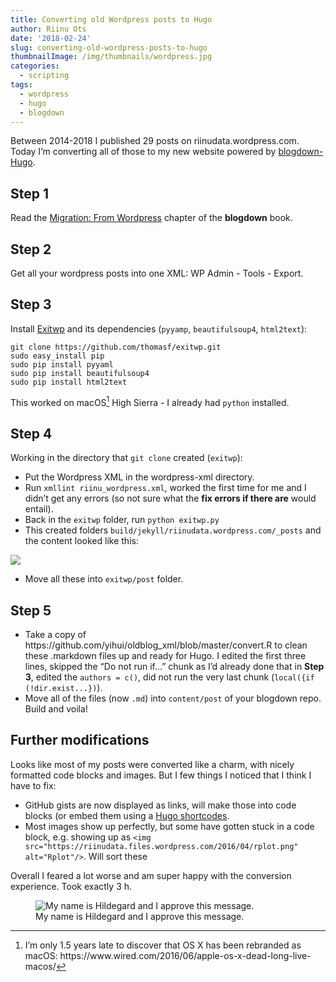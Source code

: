 ```yaml
---
title: Converting old Wordpress posts to Hugo
author: Riinu Ots
date: '2018-02-24'
slug: converting-old-wordpress-posts-to-hugo
thumbnailImage: /img/thumbnails/wordpress.jpg
categories:
  - scripting
tags:
  - wordpress
  - hugo
  - blogdown
---
```




Between 2014-2018 I published 29 posts on riinudata.wordpress.com. Today I'm converting all of those to my new website powered by [blogdown-Hugo](https://riinu.netlify.com/2018/02/hello-world/).

## Step 1

Read the [Migration: From Wordpress](https://bookdown.org/yihui/blogdown/from-wordpress.html) chapter of the **blogdown** book.

## Step 2

Get all your wordpress posts into one XML: WP Admin - Tools - Export.

## Step 3 

Install [Exitwp](https://github.com/thomasf/exitwp) and its dependencies (`pyyamp`, `beautifulsoup4`, `html2text`):

```
git clone https://github.com/thomasf/exitwp.git
sudo easy_install pip
sudo pip install pyyaml
sudo pip install beautifulsoup4
sudo pip install html2text
```
This worked on macOS^[I'm only 1.5 years late to discover that OS X has been rebranded as macOS: https://www.wired.com/2016/06/apple-os-x-dead-long-live-macos/] High Sierra - I already had `python` installed.

## Step 4

Working in the directory that `git clone` created (`exitwp`):

* Put the Wordpress XML in the wordpress-xml directory.
* Run `xmllint riinu_wordpress.xml`, worked the first time for me and I didn't get any errors (so not sure what the **fix errors if there are** would entail).
* Back in the `exitwp` folder, run `python exitwp.py`
* This created folders `build/jekyll/riinudata.wordpress.com/_posts` and the content looked like this:

![](/img/exitwp.png)

* Move all these into `exitwp/post` folder.

## Step 5

* Take a copy of https://github.com/yihui/oldblog_xml/blob/master/convert.R to clean these .markdown files up and ready for Hugo. I edited the first three lines, skipped the "Do not run if..." chunk as I'd already done that in **Step 3**, edited the `authors = c()`, did not run the very last chunk (`local({if (!dir.exist...})`).
* Move all of the files (now `.md`) into `content/post` of your blogdown repo. Build and voila!

## Further modifications

Looks like most of my posts were converted like a charm, with nicely formatted code blocks and images. But I few things I noticed that I think I have to fix:

* GitHub gists are now displayed as links, will make those into code blocks (or embed them using a [Hugo shortcodes](http://blog.cronally.com/embed-gists-with-hugo/).
* Most images show up perfectly, but some have gotten stuck in a code block, e.g. showing up as `<img src="https://riinudata.files.wordpress.com/2016/04/rplot.png" alt="Rplot"/>`. Will sort these

Overall I feared a lot worse and am super happy with the conversion experience. Took exactly 3 h.


![My name is Hildegard and I approve this message.](/img/hilde_knit.jpg)
